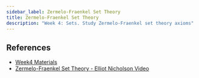 ```yaml
---
sidebar_label: Zermelo-Fraenkel Set Theory
title: Zermelo-Fraenkel Set Theory
description: "Week 4: Sets. Study Zermelo-Fraenkel set theory axioms"
---
```



<YouTubeVideo src="https://www.youtube.com/embed/IfYP37x6bN4" />

## References

- [Week4 Materials](https://github.com/xiaohai-huang/resources/tree/master/QUT/Discrete-Structure/week4)
- [Zermelo-Fraenkel Set Theory - Elliot Nicholson Video](https://www.youtube.com/watch?v=IfYP37x6bN4)
